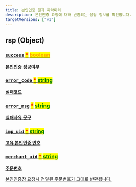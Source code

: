 ```yaml
---
title: 본인인증 결과 파라미터
description: 본인인증 요청에 대해 반환되는 응답 정보를 확인합니다.
targetVersions: ["v1"]
---
```


## rsp (Object) <a href="#request_pay-rsp" id="request_pay-rsp" />

### **`success`** <mark style="color:red;">**\***</mark> <mark style="color:orange;">**boolean**</mark>

**본인인증 성공여부**

### **`error_code`** <mark style="color:red;">**\***</mark> <mark style="color:green;">**string**</mark>

**실패코드**

### **`error_msg`** <mark style="color:red;">**\***</mark> <mark style="color:green;">**string**</mark>

**실패사유 문구**

### **`imp_uid`** <mark style="color:red;">**\***</mark> <mark style="color:green;">**string**</mark>

**고유 본인인증 번호**

### **`merchant_uid`** <mark style="color:red;">**\***</mark> <mark style="color:green;">**string**</mark>

**주문번호**

본인인증창 요청시 전달된 주문번호가 그대로 반환됩니다.
